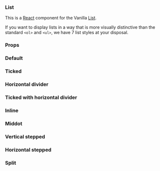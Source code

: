 
<Meta title="List" component={List} decorators={[withKnobs]} />

### List

This is a [React](https://reactjs.org/) component for the Vanilla [List](https://docs.vanillaframework.io/patterns/lists/).

If you want to display lists in a way that is more visually distinctive than the standard `<ol>` and `<ul>`, we have 7 list styles at your disposal.

### Props

<Props of={List} />

### Default

<Preview>
  <Story name="Default">
    <List items={["Digital signage", "Robotics", "Gateways"]} />
  </Story>
</Preview>

### Ticked

<Preview>
  <Story name="Ticked">
    <List
      items={[
        "Hardware guidance and sizing",
        "Fixed-price deployment",
        "Reference architecture"
      ]}
      ticked
    />
  </Story>
</Preview>

### Horizontal divider

<Preview>
  <Story name="Horizontal divider">
    <List
      items={[
        "Single-command install and upgrade",
        "Postgres database for reliable state",
        "High availability for all services"
      ]}
      divided
    />
  </Story>
</Preview>

### Ticked with horizontal divider

<Preview>
  <Story name="Ticked with horizontal divider">
    <List
      items={[
        "Balance compute load in the cloud",
        "Optimise for specific workloads",
        "Assess overcommit ratios"
      ]}
      divided
      ticked
    />
  </Story>
</Preview>

### Inline

<Preview>
  <Story name="Inline">
    <List items={["Community", "Careers", "Press centre"]} inline />
  </Story>
</Preview>

### Middot

<Preview>
  <Story name="Middot">
    <List
      items={["Legal information", "Data privacy", "Report a bug on this site"]}
      middot
    />
  </Story>
</Preview>

### Vertical stepped

<Preview>
  <Story name="Vertical stepped">
    <List
      items={[
        {
          title: "Log in to JAAS",
          content:
            "Ensure you have an Ubuntu SSO account before contacting JAAS. Log in to JAAS now."
        },
        {
          title: "Configure a model",
          content:
            'Applications are contained within models and are installed via charms. Configure your model by pressing the "Start a new model" button.'
        },
        {
          title: "Credentials and SSH keys",
          content:
            "After having selected a cloud, a form will appear for submitting your credentials to JAAS. The below resources are available if you need help with gathering credentials."
        }
      ]}
      stepped
    />
    <List
      items={[
        {
          title: "Log in to JAAS",
          content:
            "Ensure you have an Ubuntu SSO account before contacting JAAS. Log in to JAAS now.",
          titleElement: "h4"
        },
        {
          title: "Configure a model",
          content:
            'Applications are contained within models and are installed via charms. Configure your model by pressing the "Start a new model" button.',
          titleElement: "h4"
        },
        {
          title: "Credentials and SSH keys",
          content:
            "After having selected a cloud, a form will appear for submitting your credentials to JAAS. The below resources are available if you need help with gathering credentials.",
          titleElement: "h4"
        }
      ]}
      stepped
    />
  </Story>
</Preview>

### Horizontal stepped

<Preview>
  <Story name="Horizontal stepped">
    <List
      items={[
        {
          title: "Log in to JAAS",
          content:
            "Ensure you have an Ubuntu SSO account before contacting JAAS. Log in to JAAS now."
        },
        {
          title: "Configure a model",
          content:
            'Applications are contained within models and are installed via charms. Configure your model by pressing the "Start a new model" button.'
        }
      ]}
      stepped
      detailed
    />
  </Story>
</Preview>

### Split

<Preview>
  <Story name="Split">
    <List
      items={[
        "Jointly shape the OpenStack architecture",
        "We help you plan your cloud hardware requirements",
        "We build OpenStack in your data center",
        "We operate the cloud to an SLA",
        "Transparent audit, logging, monitoring and management",
        "When your team is ready, we hand over the keys"
      ]}
      divided
      split
      ticked
    />
  </Story>
</Preview>
